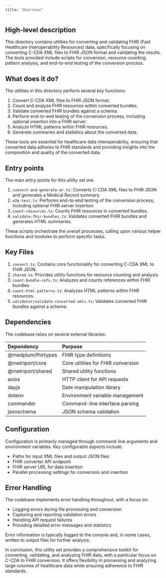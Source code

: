 ```yaml
---
title: "Overview"
---
```


## High-level description
This directory contains utilities for converting and validating FHIR (Fast Healthcare Interoperability Resources) data, specifically focusing on converting C-CDA XML files to FHIR JSON format and validating the results. The tools provided include scripts for conversion, resource counting, pattern analysis, and end-to-end testing of the conversion process.

## What does it do?
The utilities in this directory perform several key functions:

1. Convert C-CDA XML files to FHIR JSON format.
2. Count and analyze FHIR resources within converted bundles.
3. Validate converted FHIR bundles against a schema.
4. Perform end-to-end testing of the conversion process, including optional insertion into a FHIR server.
5. Analyze HTML patterns within FHIR resources.
6. Generate summaries and statistics about the converted data.

These tools are essential for healthcare data interoperability, ensuring that converted data adheres to FHIR standards and providing insights into the composition and quality of the converted data.

## Entry points
The main entry points for this utility set are:

1. `convert-and-generate-mr.ts`: Converts C-CDA XML files to FHIR JSON and generates a Medical Record summary.
2. `e2e-test.ts`: Performs end-to-end testing of the conversion process, including optional FHIR server insertion.
3. `count-resources.ts`: Counts FHIR resources in converted bundles.
4. `validate-fhir-bundles.ts`: Validates converted FHIR bundles and generates HTML summaries.

These scripts orchestrate the overall processes, calling upon various helper functions and modules to perform specific tasks.

## Key Files
1. `convert.ts`: Contains core functionality for converting C-CDA XML to FHIR JSON.
2. `shared.ts`: Provides utility functions for resource counting and analysis.
3. `count-bundle-refs.ts`: Analyzes and counts references within FHIR bundles.
4. `count-html-patterns.ts`: Analyzes HTML patterns within FHIR resources.
5. `validator/validate-converted-xmls.ts`: Validates converted FHIR bundles against a schema.

## Dependencies
The codebase relies on several external libraries:

| Dependency | Purpose |
|:-----------|:--------|
| @medplum/fhirtypes | FHIR type definitions |
| @metriport/core | Core utilities for FHIR conversion |
| @metriport/shared | Shared utility functions |
| axios | HTTP client for API requests |
| dayjs | Date manipulation library |
| dotenv | Environment variable management |
| commander | Command-line interface parsing |
| jsonschema | JSON schema validation |

## Configuration
Configuration is primarily managed through command-line arguments and environment variables. Key configurable aspects include:

- Paths for input XML files and output JSON files
- FHIR converter API endpoint
- FHIR server URL for data insertion
- Parallel processing settings for conversion and insertion

## Error Handling
The codebase implements error handling throughout, with a focus on:

- Logging errors during file processing and conversion
- Capturing and reporting validation errors
- Handling API request failures
- Providing detailed error messages and statistics

Error information is typically logged to the console and, in some cases, written to output files for further analysis.

In conclusion, this utility set provides a comprehensive toolkit for converting, validating, and analyzing FHIR data, with a particular focus on C-CDA to FHIR conversion. It offers flexibility in processing and analyzing large volumes of healthcare data while ensuring adherence to FHIR standards.